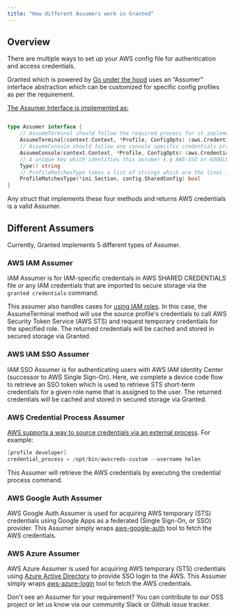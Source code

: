 ```yaml
---
title: "How different Assumers work in Granted"
---
```


## Overview

There are multiple ways to set up your AWS config file for authentication and access credentials.

Granted which is powered by [Go under the hood](https://github.com/common-fate/granted) uses an “Assumer” interface abstraction which can be customized for specific config profiles as per the requirement.

[The Assumer Interface is implemented as:](https://github.com/common-fate/granted/blob/main/pkg/cfaws/assumers.go)

```go

type Assumer interface {
	// AssumeTerminal should follow the required process for it implemetation and return aws credentials ready to be exported to the terminal environment
	AssumeTerminal(context.Context, *Profile, ConfigOpts) (aws.Credentials, error)
	// AssumeConsole should follow any console specific credentials processes, this may be the same as AssumeTerminal under the hood
	AssumeConsole(context.Context, *Profile, ConfigOpts) (aws.Credentials, error)
	// A unique key which identifies this assumer e.g AWS-SSO or GOOGLE-AWS-AUTH
	Type() string
	// ProfileMatchesType takes a list of strings which are the lines in an aws config profile and returns true if this profile is the assumers type
	ProfileMatchesType(*ini.Section, config.SharedConfig) bool
}

```

Any struct that implements these four methods and returns AWS credentials is a valid Assumer.

## Different Assumers

Currently, Granted implements 5 different types of Assumer.

### AWS IAM Assumer

IAM Assumer is for IAM-specific credentials in AWS SHARED CREDENTIALS file or any IAM credentials that are imported to secure storage via the `granted credentials` command.

This assumer also handles cases for [using IAM roles](https://docs.aws.amazon.com/cli/latest/userguide/cli-configure-role.html). In this case, the AssumeTerminal method will use the source profile's credentials to call AWS Security Token Service (AWS STS) and request temporary credentials for the specified role. The returned credentials will be cached and stored in secured storage via Granted.

### AWS IAM SSO Assumer

IAM SSO Assumer is for authenticating users with AWS IAM Identity Center (successor to AWS Single Sign-On). Here, we complete a device code flow to retrieve an SSO token which is used to retrieve STS short-term credentials for a given role name that is assigned to the user. The returned credentials will be cached and stored in secured storage via Granted.

### AWS Credential Process Assumer

[AWS supports a way to source credentials via an external process](https://docs.aws.amazon.com/cli/latest/userguide/cli-configure-sourcing-external.html). For example:

```go
[profile developer]
credential_process = /opt/bin/awscreds-custom --username helen
```

This Assumer will retrieve the AWS credentials by executing the credential process command.

### AWS Google Auth Assumer

AWS Google Auth Assumer is used for acquiring AWS temporary (STS) credentials using Google Apps as a federated (Single Sign-On, or SSO) provider. This Assumer simply wraps [aws-google-auth](https://github.com/cevoaustralia/aws-google-auth) tool to fetch the AWS credentials.

### AWS Azure Assumer

AWS Azure Assumer is used for acquiring AWS temporary (STS) credentials using [Azure Active Directory](https://azure.microsoft.com/) to provide SSO login to the AWS. This Assumer simply wraps [aws-azure-login](https://github.com/aws-azure-login/aws-azure-login) tool to fetch the AWS credentials.

Don't see an Assumer for your requirement? You can contribute to our OSS project or let us know via our community Slack or Github issue tracker.
